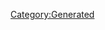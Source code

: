 {{Database/Music/MusicInfo
 |ID=49
 |Cov=47
 |Cd=16
 |Nam=47
 |Div=47
 |Ma=3
 |SerieId=1
 |SerieLogoId=1
 |WavId=47
 |VariationId=0
 |Dsc=47
 |Strt=10
 |ValkyrieBattle=1
 |ValkyrieIntro=1
 |ValkyrieIntroSky=1
 |DivaSolo=1
 |DivaMulti=2
 |Exp=3
}}
[[Category:Generated]]
